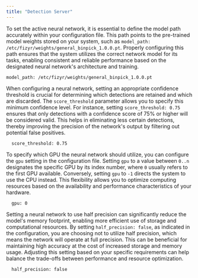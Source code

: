 ```yaml
---
title: "Detection Server"
---
```


To set the active neural network, it is essential to define the model path accurately within your configuration file. This path points to the pre-trained model weights stored on your system, such as `model_path: /etc/fizyr/weights/general_binpick_1.0.0.pt`. Properly configuring this path ensures that the system utilizes the correct network model for its tasks, enabling consistent and reliable performance based on the designated neural network's architecture and training.

```
model_path: /etc/fizyr/weights/general_binpick_1.0.0.pt
```

When configuring a neural network, setting an appropriate confidence threshold is crucial for determining which detections are retained and which are discarded. The `score_threshold` parameter allows you to specify this minimum confidence level. For instance, setting `score_threshold: 0.75` ensures that only detections with a confidence score of 75% or higher will be considered valid. This helps in eliminating less certain detections, thereby improving the precision of the network's output by filtering out potential false positives.

```
  score_threshold: 0.75
```

To specify which GPU the neural network should utilize, you can configure the `gpu` setting in the configuration file. Setting `gpu` to a value between `0..n` designates the specific GPU by its index number, where `0` usually refers to the first GPU available. Conversely, setting `gpu` to `-1` directs the system to use the CPU instead. This flexibility allows you to optimize computing resources based on the availability and performance characteristics of your hardware.

```
  gpu: 0
```

Setting a neural network to use half precision can significantly reduce the model's memory footprint, enabling more efficient use of storage and computational resources. By setting `half_precision: false`, as indicated in the configuration, you are choosing not to utilize half precision, which means the network will operate at full precision. This can be beneficial for maintaining high accuracy at the cost of increased storage and memory usage. Adjusting this setting based on your specific requirements can help balance the trade-offs between performance and resource optimization.

```
  half_precision: false
```
